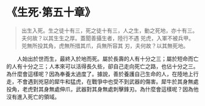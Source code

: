 # 《生死·第五十章》

> 出生入死。生之徒十有三，死之徒十有三，人之生，動之死地，亦十有三。夫何故？以其生生之厚。蓋聞善攝生者，陸行不遇 兕虎，入軍不被兵甲。兕無所投其角，虎無所措其爪，兵無所容其 刃，夫何故？以其無死地。

&emsp;&emsp;人始出於世而生，最終入於地而死。屬於長壽的人有十分之三；屬於短命而亡的人有十分之三；人本來可以活得長久些，卻自己走向死亡之路，也佔十分之三。為什麼會這樣呢？因為奉養太過度了。據說，善於養護自己生命的人，在陸地上行走，不會遇到兇惡的犀牛和猛虎，在戰爭中也受不到武器的傷害。犀牛於其身無處投角，老虎對其身無處伸爪，武器對其身無處刺擊鋒刃。為什麼會這樣呢？因為他沒有進入死亡的領域。
